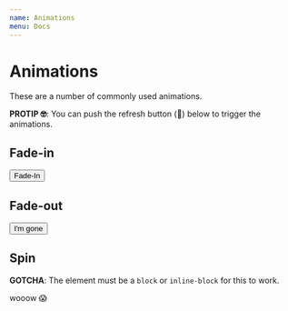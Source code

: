 ```yaml
---
name: Animations
menu: Docs
---
```


# Animations

These are a number of commonly used animations.

**PROTIP 🤓**: You can push the refresh button (🔄) below to trigger the animations.


## Fade-in

<Playground>
  <button className="fade-in btn btn--primary p-2">Fade-In</button>
</Playground>

## Fade-out

<Playground>
  <button className="fade-out btn btn--primary p-2 opacity-0">I'm gone</button>
</Playground>

## Spin

**GOTCHA**: The element must be a `block` or `inline-block` for this to work.

<Playground>
  <span className="spin inline-block">wooow 😱</span>
</Playground>
